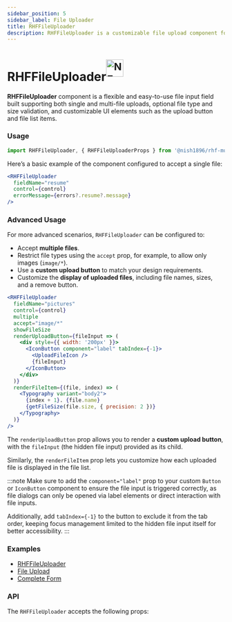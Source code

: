 ```yaml
---
sidebar_position: 5
sidebar_label: File Uploader
title: RHFFileUploader
description: RHFFileUploader is a customizable file upload component for React Hook Form, supporting single and multi-file uploads with validation, and listing the files uploaded along with their size.
---
```



# RHFFileUploader<sup><img src={NewImg} alt="NEW" height="40" /></sup>

<AvailabilityBanner componentName="RHFFileUploader" version="2.1" />

**RHFFileUploader** component is a flexible and easy-to-use file input field built
supporting both single and multi-file uploads, optional file type and size validation,
and customizable UI elements such as the upload button and file list items.

### Usage

```js
import RHFFileUploader, { RHFFileUploaderProps } from '@nish1896/rhf-mui-components/mui/file-uploader';
```

Here’s a basic example of the component configured to accept a single file:

```jsx
<RHFFileUploader
  fieldName="resume"
  control={control}
  errorMessage={errors?.resume?.message}
/>
```

### Advanced Usage

For more advanced scenarios, `RHFFileUploader` can be configured to:
- Accept **multiple files**.
- Restrict file types using the `accept` prop, for example, to allow only images (`image/*`).
- Use a **custom upload button** to match your design requirements.
- Customize the **display of uploaded files**, including file names, sizes, and a remove button.

```jsx
<RHFFileUploader
  fieldName="pictures"
  control={control}
  multiple
  accept="image/*"
  showFileSize
  renderUploadButton={fileInput => (
    <div style={{ width: '200px' }}>
      <IconButton component="label" tabIndex={-1}>
        <UploadFileIcon />
        {fileInput}
      </IconButton>
    </div>
  )}
  renderFileItem={(file, index) => (
    <Typography variant="body2">
      {index + 1}. {file.name}
      {getFileSize(file.size, { precision: 2 })}
    </Typography>
  )}
/>
```

The `renderUploadButton` prop allows you to render a **custom upload button**,
with the `fileInput` (the hidden file input) provided as its child.

Similarly, the `renderFileItem` prop lets you customize how each uploaded
file is displayed in the file list.

:::note
Make sure to add the `component="label"` prop to your custom
`Button` or `IconButton` component to ensure the file input is triggered correctly,
as file dialogs can only be opened via label elements or direct interaction with file inputs.

Additionally, add `tabIndex={-1}` to the button to exclude it from the
tab order, keeping focus management limited to the hidden file input
itself for better accessibility.
:::

### Examples
- [RHFFileUploader](https://rhf-mui-components-examples.netlify.app/inputs)
- [File Upload](https://mui.com/material-ui/react-button/#file-upload)
- [Complete Form](https://rhf-mui-components-examples.netlify.app/complete-form)

### API
The `RHFFileUploader` accepts the following props:

<RHFFileUploaderPropsTable />
